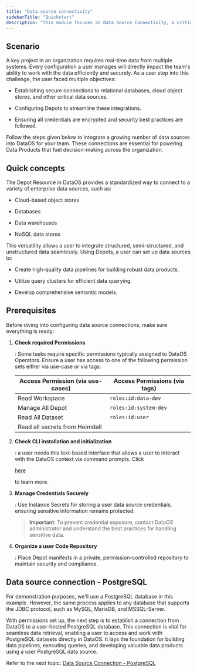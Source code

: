 ```yaml
---
title: "Data source connectivity"
sidebarTitle: "Quickstart"
description: "This module focuses on Data Source Connectivity, a critical responsibility of a DataOS operator or a data developer that involves configuring Depots, establishing secure access to diverse data sources, and maintaining operational efficiency. By the end, the users will have the tools to ensure workflows remain efficient, data remains protected, and a userr team can access data sources securely."
---
```


## Scenario

A key project in an organization requires real-time data from multiple systems. Every configuration a user manages will directly impact the team's ability to work with the data efficiently and securely. As a user step into this challenge, the user faced multiple objectives:

* Establishing secure connections to relational databases, cloud object stores, and other critical data sources.

* Configuring Depots to streamline these integrations.

* Ensuring all credentials are encrypted and security best practices are followed.

Follow the steps given below to integrate a growing number of data sources into DataOS for your team. These connections are essential for powering Data Products that fuel decision-making across the organization.

## Quick concepts

The Depot Resource in DataOS provides a standardized way to connect to a variety of enterprise data sources, such as:

* Cloud-based object stores

* Databases

* Data warehouses

* NoSQL data stores

This versatility allows a user to integrate structured, semi-structured, and unstructured data seamlessly. Using Depots, a user can set up data sources to:

* Create high-quality data pipelines for building robust data products.

* Utilize query clusters for efficient data querying.

* Develop comprehensive semantic models.

## Prerequisites

Before diving into configuring data source connections, make sure everything is ready:

1. **Check required Permissions**

   : Some tasks require specific permissions typically assigned to DataOS Operators. Ensure a user has access to one of the following permission sets either via use-case or via tags:

   | **Access Permission (via use-cases)** | **Access Permissions (via tags)** |
   | ------------------------------------- | --------------------------------- |
   | Read Workspace                        | `roles:id:data-dev `              |
   | Manage All Depot                      | `roles:id:system-dev`             |
   | Read All Dataset                      | `roles:id:user`                   |
   | Read all secrets from Heimdall        |                                   |

2. **Check CLI installation and initialization**

   : a user needs this text-based interface that allows a user to interact with the DataOS context via command prompts. Click 

   [here](/interfaces/cli/)

    to learn more.

3. **Manage Credentials Securely**

   : Use Instance Secrets for storing a user data source credentials, ensuring sensitive information remains protected.

   > **Important**: To prevent credential exposure, contact DataOS administrator and understand the best practices for handling sensitive data.

4. **Organize a user Code Repository**

   : Place Depot manifests in a private, permission-controlled repository to maintain security and compliance.

## Data source connection - PostgreSQL

For demonstration purposes, we'll use a PostgreSQL database in this example. However, the same process applies to any database that supports the JDBC protocol, such as MySQL, MariaDB, and MSSQL-Server.

With permissions set up, the next step is to establish a connection from DataOS to a user-hosted PostgreSQL database. This connection is vital for seamless data retrieval, enabling a user to access and work with PostgreSQL datasets directly in DataOS. It lays the foundation for building data pipelines, executing queries, and developing valuable data products using a user PostgreSQL data source.

Refer to the next topic: [Data Source Connection - PostgreSQL](/learn/dp_developer_learn_track/data_source_connectivity/postgres/)